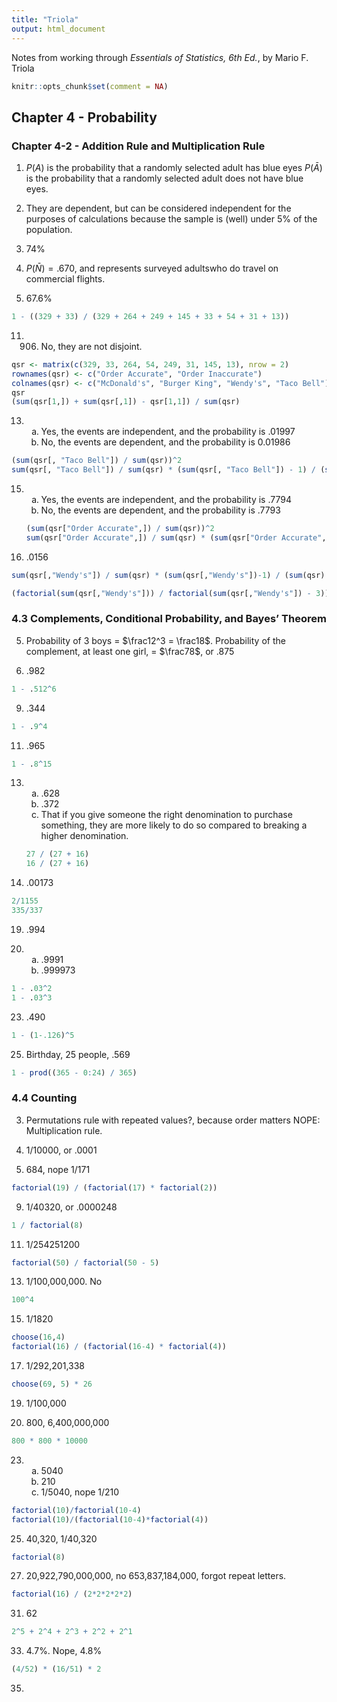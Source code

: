 ---
title: "Triola"
output: html_document
---

Notes from working through *Essentials of Statistics, 6th Ed.*, by Mario F. Triola

```{r setup, comment=NA}
knitr::opts_chunk$set(comment = NA)
```

## Chapter 4 - Probability

### Chapter 4-2 - Addition Rule and Multiplication Rule

1. $P(A)$ is the probability that a randomly selected adult has blue eyes
   $P(\bar A)$ is the probability that a randomly selected adult does not have blue eyes.
   
3. They are dependent, but can be considered independent for the purposes of calculations because the sample is (well) under 5% of the population.

5. 74%

7. $P(\bar N) = .670$, and represents surveyed adultswho do travel on commercial flights.

9. 67.6%
```{r}
1 - ((329 + 33) / (329 + 264 + 249 + 145 + 33 + 54 + 31 + 13))
```

11. 906. No, they are not disjoint.
```{r}
qsr <- matrix(c(329, 33, 264, 54, 249, 31, 145, 13), nrow = 2)
rownames(qsr) <- c("Order Accurate", "Order Inaccurate")
colnames(qsr) <- c("McDonald's", "Burger King", "Wendy's", "Taco Bell")
qsr
(sum(qsr[1,]) + sum(qsr[,1]) - qsr[1,1]) / sum(qsr)
```

13. a) Yes, the events are independent, and the probability is .01997
    b) No, the events are dependent, and the probability is 0.01986 

```{r}
(sum(qsr[, "Taco Bell"]) / sum(qsr))^2
sum(qsr[, "Taco Bell"]) / sum(qsr) * (sum(qsr[, "Taco Bell"]) - 1) / (sum(qsr) - 1)
```

15. a) Yes, the events are independent, and the probability is .7794
    b) No, the events are dependent, and the probability is .7793
```{r}
(sum(qsr["Order Accurate",]) / sum(qsr))^2
sum(qsr["Order Accurate",]) / sum(qsr) * (sum(qsr["Order Accurate",]) - 1) / (sum(qsr) - 1)
```

19. .0156

```{r}
sum(qsr[,"Wendy's"]) / sum(qsr) * (sum(qsr[,"Wendy's"])-1) / (sum(qsr) - 1) * (sum(qsr[,"Wendy's"])-2) / (sum(qsr) - 2) 

(factorial(sum(qsr[,"Wendy's"])) / factorial(sum(qsr[,"Wendy's"]) - 3)) / (factorial(sum(qsr)) / factorial(sum(qsr) - 3))

```

### 4.3 Complements, Conditional Probability, and Bayes' Theorem

5. Probability of 3 boys = $\frac12^3 = \frac18$.  Probability of the complement, at least one girl, = $\frac78$, or .875

7. .982

```{r}
1 - .512^6
```

9. .344

```{r}
1 - .9^4
```

11. .965

```{r}
1 - .8^15
```

13. a. .628
    b. .372
    c. That if you give someone the right denomination to purchase something, they are more likely to do so compared to breaking a higher denomination.
```{r}
27 / (27 + 16)
16 / (27 + 16)
```

17. .00173

```{r}
2/1155
335/337
```

19. .994

21. a. .9991
    b. .999973

```{r}
1 - .03^2
1 - .03^3
```

23. .490

```{r}
1 - (1-.126)^5
```

25. Birthday, 25 people, .569

```{r}
1 - prod((365 - 0:24) / 365)
```

### 4.4 Counting

3. Permutations rule with repeated values?, because order matters
   NOPE: Multiplication rule.
   
5. 1/10000, or .0001

7. 684, nope 1/171

```{r}
factorial(19) / (factorial(17) * factorial(2))
```

9. 1/40320, or .0000248

```{r}
1 / factorial(8)
```

11. 1/254251200

```{r}
factorial(50) / factorial(50 - 5)
```

13. 1/100,000,000.  No

```{r}
100^4
```

15. 1/1820

```{r}
choose(16,4)
factorial(16) / (factorial(16-4) * factorial(4))
```

17. 1/292,201,338

```{r}
choose(69, 5) * 26
```

19. 1/100,000

21. 800, 6,400,000,000

```{r}
800 * 800 * 10000
```

23. a. 5040
    b. 210
    c. 1/5040, nope 1/210

```{r}
factorial(10)/factorial(10-4)
factorial(10)/(factorial(10-4)*factorial(4))
```

25. 40,320, 1/40,320

```{r}
factorial(8)
```

27. 20,922,790,000,000, no 653,837,184,000, forgot repeat letters.


```{r}
factorial(16) / (2*2*2*2*2)
```

31. 62

```{r}
2^5 + 2^4 + 2^3 + 2^2 + 2^1
```

33. 4.7%.  Nope, 4.8% 

```{r}
(4/52) * (16/51) * 2
```

35. 

